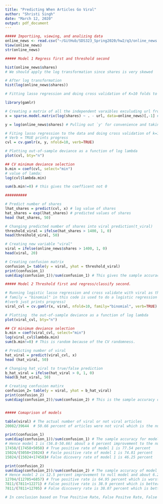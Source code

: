 ```yaml
---
title: "Predicting When Articles Go Viral"
author: "Shristi Singh"
date: "March 12, 2020"
output: pdf_document
---
```


```r

##### Importiing, viewing, and analizing data
online_news <- read.csv("~/GitHub/SDS323_Spring2020/hw2/q3/online_news.csv")
View(online_news)
str(online_news)

##### Model 1 Regress first and threshold second

hist(online_news$shares) 
# We should apply the log transformation since shares is very skewed 

# After log transformation
hist(log(online_news$shares))

# Fitting lasso regression and doing cross validation of K=10 folds to automate finding independent variables and training and testing my data multiple times simultaneously 

library(gamlr) 

# Creating a matrix of all the independent varaibles exculuding url from online_news data using the sparse.model.matrix function
x = sparse.model.matrix(log(shares) ~ . - url, data=online_news)[,-1] # -1 drops intercept

y = log(online_news$shares) # Pulling out `y' for convenience and taking the log of the dependent variable shares

# Fiting lasso regression to the data and doing cross validation of k=10 folds using the cv.gamlr command which does both tasks
# Verb = TRUE prints progress
cvl = cv.gamlr(x, y, nfold=10, verb=TRUE)

# Plotting out-of-sample deviance as a function of log lambda
plot(cvl, bty="n")

## CV minimum deviance selection
b.min = coef(cvl, select="min")
# value of lamda:
log(cvl$lambda.min)

sum(b.min!=0) # this gives the coefficent not 0

##########

# Predict number of shares
lhat_shares = predict(cvl, x) # log value of shares
hat_shares = exp(lhat_shares) # predicted values of shares
head (hat_shares, 50)

# Changing predicted number of shares into viral prediction(t_viral)
threshold_viral = ifelse(hat_shares > 1400, 1, 0)
head(threshold_viral, 50)

# Creating new variable "viral"
viral = ifelse(online_news$shares > 1400, 1, 0)
head(viral, 20)

# Creating confusion matrix
confusion_1= table(y = viral, yhat = threshold_viral)
print(confusion_1)
sum(diag(confusion_1))/sum(confusion_1) # This gives the sample accuracy for model 1

##### Model 2 Threshold first and regress/classify second.

# Running logistic lasso regression and cross validate with viral as the dependent variable
# family = "binomial" in this code is used to do a logistic regression instead of normal regression
#(verb just prints progress)
viral_cvl = cv.gamlr(x, viral, nfold=10, family="binomial", verb=TRUE)

# Plotting  the out-of-sample deviance as a function of log lambda
plot(viral_cvl, bty="n")

## CV minimum deviance selection
b.min = coef(viral_cvl, select="min")
log(viral_cvl$lambda.min)
sum(b.min!=0) # This is random because of the CV randomness.

# Predicting number of viral
hat_viral = predict(viral_cvl, x)
head (hat_viral, 50)

# Changing hat_viral to true/false prediction
b_hat_viral = ifelse(hat_viral > 0, 1, 0)
head(b_hat_viral, 50)

# Creating confusion matirx
confusion_2= table(y = viral, yhat = b_hat_viral)
print(confusion_2)
sum(diag(confusion_2))/sum(confusion_2) # This is the sample accuracy of model 2


##### Comaprison of models

table(viral) # The actual number of viral or not viral articles
20082/39644  # 50.66 percent of articles were not viral which is the null hypothesis

print(confusion_1)
sum(diag(confusion_1))/sum(confusion_1) # The sample accuracy for model 1 is 56.8 percent
# Hence model 1 is (56.8-50.66) about a 6 percent improvement to the null model
17458/(17458+5058) # True positive rate of model 1 is 77.54 percent
15024/(5058+15024) # Fasle positive rate of model 1 is 74.81 percent
15024/(15024+17458)# False dicovery rate of model 1 is 46.25 percent

print(confusion_2)
sum(diag(confusion_2))/sum(confusion_2) # The sample accuracy of model 2 is 63 percent
# Hence model 2 is 12.5 percent improvement to null model and about 6.2 percent improvement to model 1
12704/(12705+6857) # True positive rate is 64.95 percent which is worst than model 1
7811/(7811+12271) # False positive rate is 38.9 percent which is better than model 1 because lower is better 
7811/(7811+12705) # False discovery rate is 38.07 percent which is better than model 1 because lower is better

# In conclusion based on True Positive Rate, False Positve Rate, False Discovery Rate, and general acuracy Model 2 does better than Model 1.

```

